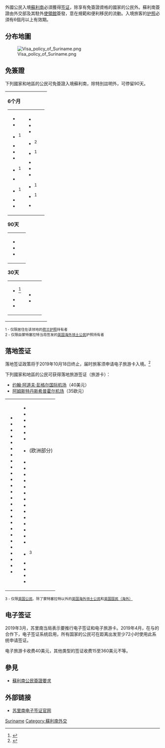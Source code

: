 外國公民入境[[蘇利南|蘇利南]]必須獲得[[签证|签证]]，除享有免簽證資格的國家的公民外。蘇利南簽證由外交部及其駐外[[外交代表機構|使領館]]簽發，意在規範和便利移民的流動。入境旅客的[[护照|护照]]必須有6個月以上有效期。

==分布地圖==
[[File:Visa_policy_of_Suriname.png|thumb]]

==免簽證==
下列國家和地區的公民可免簽證入境蘇利南，除特別註明外，可停留90天。
{|style=" {{border-radius|1em}} {{box-shadow|0.1em|0.1em|0.5em|rgba(0,0,0,0.75)}}; background-color: white; border: 1px solid white; padding: 5px;"
|- style="vertical-align:top;"
|
'''6个月'''
{|
|
*{{flag|Antigua and Barbuda}}
*{{flag|Argentina}}
*{{flag|Aruba}}<sup>1</sup>
*{{flag|Bahamas}}
*{{flag|Barbados}}
*{{flag|Belize}}
*{{flag|Bonaire}}<sup>1</sup>
*{{flag|Brazil}}
*{{flag|Curaçao}}<sup>1</sup>
*{{flag|Dominica}}
*{{flag|Grenada}}
|valign=top|
*{{flag|Guyana}}
*{{flag|Israel}}
*{{flag|Jamaica}}
*{{flag|Montserrat}}<sup>2</sup>
*{{flag|Saba}}<sup>1</sup>
*{{flag|Saint Kitts and Nevis}}
*{{flag|Saint Lucia}}
*{{flag|Saint Vincent and the Grenadines}}
*{{flag|Sint Eustatius}}<sup>1</sup>
*{{flag|Sint Maarten}}<sup>1</sup>
*{{flag|Trinidad and Tobago}}
|
|}

'''90天'''
{|
|
*{{flag|HKG}}
*{{flag|Japan}}
*{{flag|Russia}}
|
|}

'''30天'''
{|
|
*{{flag|CHNML}}<ref>{{Cite web |title=中国政府和苏里南政府关于互免持外交、公务、公务普通护照和普通护照人员签证的协定生效 |url=http://sr.china-embassy.org/chn/lsfw/t1873084.htm |accessdate=2017-12-23 |work=中国驻苏里南大使馆 |archive-date=2021-05-01 |dead-url=no }}</ref>
*{{flag|Malaysia}}
*{{flag|Philippines}}
|valign=top|
*{{flag|Serbia}}
*{{flag|South Korea}}
|
|}

|}
<sub>1 - 仅限居住在该领地的[[荷兰护照|荷兰护照]]持有者<br>
2 - 仅限由蒙特塞拉特当局签发的[[英国海外领土公民|英国海外领土公民]]护照持有者</sub>

==落地签证==
落地签证政策将于2019年10月18日终止，届时旅客须申请电子旅游卡入境。<ref>{{cite web |author1=中国驻苏里南大使馆 |title=关于苏里南取消落地旅游卡政策的提示 |url=http://cs.mfa.gov.cn/gyls/lsgz/fwxx/t1706594.shtml |publisher=中国领事服务网 |accessdate=2019-10-14 |archive-date=2019-10-14 |archive-url=https://web.archive.org/web/20191014014800/http://cs.mfa.gov.cn/gyls/lsgz/fwxx/t1706594.shtml |dead-url=no }}</ref>

下列國家和地區的公民可获得落地旅游签证（旅游卡）：
*[[约翰·阿道夫·彭格尔国际机场|约翰·阿道夫·彭格尔国际机场]]（40美元）
*[[阿姆斯特丹斯希普霍尔机场|阿姆斯特丹斯希普霍尔机场]]（35欧元）

{|style=" {{border-radius|1em}} {{box-shadow|0.1em|0.1em|0.5em|rgba(0,0,0,0.75)}}; background-color: white; border: 1px solid white; padding: 5px;"
|- style="vertical-align:top;"
|
*{{flag|Austria}}
*{{flag|Belgium}}
*{{flag|Bolivia}}
*{{flag|Canada}}
*{{flag|Chile}}
*{{flag|China}}
*{{flag|Colombia}}
*{{flag|Costa Rica}}
*{{flag|Cuba}}
*{{flag|Czech Republic}}
*{{flag|Denmark}}
*{{flag|Dominican Republic}}
*{{flag|Ecuador}}
*{{flag|El Salvador}}
*{{flag|Estonia}}
*{{flag|Finland}}
*{{flag|France}}
*{{flag|Germany}}
*{{flag|Greece}}
*{{flag|Guatemala}}
*{{flag|Honduras}}
*{{flag|Hungary}}
*{{flag|Iceland}}
*{{flag|India}}
*{{flag|Indonesia}}
*{{flag|Italy}}
|valign=top|
*{{flag|Latvia}}
*{{flag|Liechtenstein}}
*{{flag|Lithuania}}
*{{flag|Luxembourg}}
*{{flag|Malta}}
*{{flag|Mexico}}
*{{flag|Netherlands}} (欧洲部分)
*{{flag|Nicaragua}}
*{{flag|Norway}}
*{{flag|Panama}}
*{{flag|Paraguay}}
*{{flag|Peru}}
*{{flag|Portugal}}
*{{flag|Serbia}}
*{{flag|Singapore}}
*{{flag|Slovakia}}
*{{flag|Slovenia}}
*{{flag|Spain}}
*{{flag|Sweden}}
*{{flag|Switzerland}}
*{{flag|United Arab Emirates}}
*{{flag|United Kingdom}}<sup>3</sup>
*{{flag|United States}}
*{{flag|Turkey}}
*{{flag|Uruguay}}
*{{flag|Venezuela}}
|}
<sub>3 - 仅限[[英国公民|英国公民]]、除了蒙特塞拉特以外的[[英国海外领土公民|英国海外领土公民]]和[[英国国民（海外）|英国国民（海外）]]</sub>

==电子签证==
2019年3月，苏里南当局表示要推行电子签证和电子旅游卡。2019年4月，在与{{le|VFS Global|VFS Global}}的合作下，电子签证系统启用，所有国家的公民可在距离出发至少72小时使用此系统申请签证。

电子旅游卡收费40美元，其他类型的签证收费15至360美元不等。

==參見==
*[[蘇利南公民簽證要求|蘇利南公民簽證要求]]

==外部链接==
*[https://suriname.vfsevisa.com/ 苏里南电子签证官网]

{{各国签证信息}}

[[Category:各國簽證政策|Suriname]]
[[Category:蘇利南外交|Category:蘇利南外交]]